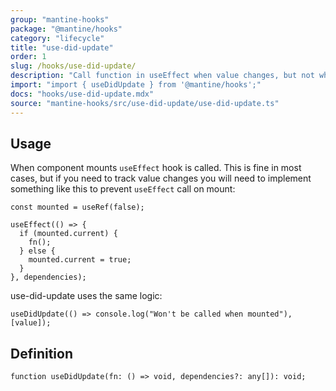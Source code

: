 ```yaml
---
group: "mantine-hooks"
package: "@mantine/hooks"
category: "lifecycle"
title: "use-did-update"
order: 1
slug: /hooks/use-did-update/
description: "Call function in useEffect when value changes, but not when component mounts"
import: "import { useDidUpdate } from '@mantine/hooks';"
docs: "hooks/use-did-update.mdx"
source: "mantine-hooks/src/use-did-update/use-did-update.ts"
---
```


## Usage

When component mounts `useEffect` hook is called.
This is fine in most cases, but if you need to track value changes
you will need to implement something like this to prevent `useEffect` call on mount:

```tsx
const mounted = useRef(false);

useEffect(() => {
  if (mounted.current) {
    fn();
  } else {
    mounted.current = true;
  }
}, dependencies);
```

use-did-update uses the same logic:

```tsx
useDidUpdate(() => console.log("Won't be called when mounted"), [value]);
```

## Definition

```tsx
function useDidUpdate(fn: () => void, dependencies?: any[]): void;
```
